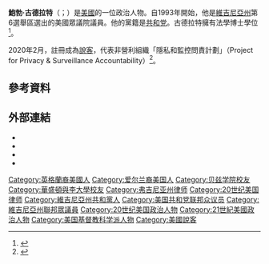 {{NoteTA
|G1=PresidentsUS
}}
{{Infobox officeholder
| 姓名          = 鮑勃·古德拉特
| 原名          = Bob Goodlatte
| 圖像          = Goodlatte Official.png
| 圖像大小      = 
| 圖像說明      = 
| 性別                      = 
| 出生日期                  = {{birth date and age|1952|9|22}}
| 出生地點                  = {{美國}}[[麻薩諸塞州|麻薩諸塞州]][[霍利奥克_(马萨诸塞州)|霍利奧克]]
| 國籍                      = {{美國}}
| 政黨                      ={{GOP}}
| 母校                      = [[贝兹学院|贝兹学院]]<br>[[華盛頓與李大學|華盛頓與李大學]]
}}
'''鮑勃·古德拉特'''（{{lang-en|Bob Goodlatte}}；{{bd|1952年|9月22日}}）是[[美國|美國]]的一位政治人物。自1993年開始，他是[[維吉尼亞州|維吉尼亞州]]第6選舉區選出的美國眾議院議員。他的黨籍是[[共和党_(美國)|共和党]]。古德拉特擁有法學博士學位<ref name="goodlatte.house.gov">{{cite web |url=http://goodlatte.house.gov/pages/about-bob |title=Bob Goodlatte – Virginia 6th District :: About Bob |publisher=Goodlatte.house.gov |date= |accessdate=2014-08-08 |deadurl=yes |archiveurl=https://web.archive.org/web/20140918193310/http://goodlatte.house.gov/pages/about-bob |archivedate=2014-09-18 }}</ref>。

2020年2月，註冊成為[[說客|說客]]，代表非營利組織「隱私和監控問責計劃」（Project for Privacy & Surveillance Accountability）<ref>{{Cite web|title=Goodlatte registers to lobby|url=https://www.politico.com/newsletters/politico-influence/2020/02/14/goodlatte-registers-to-lobby-785437|access-date=2021-10-26|date=2020-02-14|last=Meyer|first=Theodoric|work=POLITICO|language=en|archive-date=2021-10-26|archive-url=https://web.archive.org/web/20211026171701/https://www.politico.com/newsletters/politico-influence/2020/02/14/goodlatte-registers-to-lobby-785437|dead-url=no}}</ref>。

== 參考資料 ==
{{reflist}}

==外部連結==
* {{Twitter}}
* {{Facebook}}
* {{C-SPAN|robertgoodlatte}}
* {{IMDb name|6147073}}

{{Authority control}}

{{DEFAULTSORT:Goodlatte, Bob}}
[[Category:英格蘭裔美國人|Category:英格蘭裔美國人]]
[[Category:爱尔兰裔美国人|Category:爱尔兰裔美国人]]
[[Category:贝兹学院校友|Category:贝兹学院校友]]
[[Category:華盛頓與李大學校友|Category:華盛頓與李大學校友]]
[[Category:弗吉尼亚州律师|Category:弗吉尼亚州律师]]
[[Category:20世纪美国律师|Category:20世纪美国律师]]
[[Category:維吉尼亞州共和黨人|Category:維吉尼亞州共和黨人]]
[[Category:美国共和党联邦众议员|Category:美国共和党联邦众议员]]
[[Category:維吉尼亞州聯邦眾議員|Category:維吉尼亞州聯邦眾議員]]
[[Category:20世纪美国政治人物|Category:20世纪美国政治人物]]
[[Category:21世紀美國政治人物|Category:21世紀美國政治人物]]
[[Category:美国基督教科学派人物|Category:美国基督教科学派人物]]
[[Category:美國說客|Category:美國說客]]

{{美國政治人物小作品}}